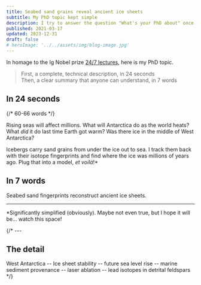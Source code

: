 ```yaml
---
title: Seabed sand grains reveal ancient ice sheets
subtitle: My PhD topic kept simple
description: I try to answer the question "What's your PhD about" once and for all (and try to keep it short).
published: 2021-03-17
updated: 2023-12-31
draft: false
# heroImage: '../../assets/img/blog-image.jpg'
---
```


In homage to the Ig Nobel prize [24/7 lectures](https://improbable.com/ig/24-7-2/), here is my PhD topic.

> First, a complete, technical description, in 24 seconds\
> Then, a clear summary that anyone can understand, in 7 words

## In 24 seconds

{/* 60-66 words */}

Rising seas will affect millions. What will Antarctica do as the world heats? What *did* it do last time Earth got warm? Was there ice in the middle of West Antarctica?

Icebergs carry sand grains from under the ice out to sea. I track them back with their isotope fingerprints and find where the ice was millions of years ago. Plug that into a model, *et voilá*!*

## In 7 words

Seabed sand fingerprints reconstruct ancient ice sheets.

---

*Significantly simplified (obviously). Maybe not even true, but I hope it will be... watch this space!

{/* ---

## The detail

West Antarctica -- Ice sheet stability -- future sea level rise -- marine sediment provenance -- laser ablation -- lead isotopes in detrital feldspars */}